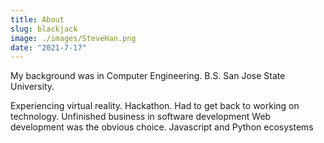 ```yaml
---
title: About
slug: blackjack
image: ./images/SteveHan.png
date: "2021-7-17"
---
```


My background was in Computer Engineering.
B.S. San Jose State University.

Experiencing virtual reality.
Hackathon.
Had to get back to working on technology.
Unfinished business in software development
Web development was the obvious choice.
Javascript and Python ecosystems

